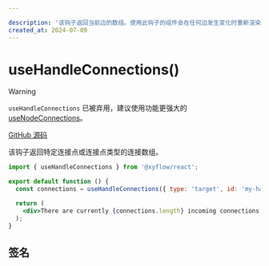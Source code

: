 ```yaml
---

description: '该钩子返回当前边的数组。使用此钩子的组件会在任何边发生变化时重新渲染。'
created_at: 2024-07-09
---
```


# useHandleConnections()

> [!WARNING]
>
> `useHandleConnections` 已被弃用，建议使用功能更强大的 [useNodeConnections](/api-reference/hooks/use-node-connections)。

[GitHub 源码](https://github.com/xyflow/xyflow/blob/main/packages/react/src/hooks/useHandleConnections.ts)

该钩子返回特定连接点或连接点类型的连接数组。

```jsx
import { useHandleConnections } from '@xyflow/react';

export default function () {
  const connections = useHandleConnections({ type: 'target', id: 'my-handle' });

  return (
    <div>There are currently {connections.length} incoming connections!</div>
  );
}
```

## 签名

<APIDocs functionName="useHandleConnections" />